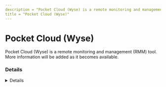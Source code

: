 ```yaml
---
description = "Pocket Cloud (Wyse) is a remote monitoring and management (RMM) tool. More information will be added as it becomes available."
title = "Pocket Cloud (Wyse)"
---
```




# Pocket Cloud (Wyse)

Pocket Cloud (Wyse) is a remote monitoring and management (RMM) tool. More information will be added as it becomes available.

### Details
<Details author={""}
         category={""}
         created={""}
         website={""}
         lastModified={"2-9-2024"}
         privileges={""}
         free={ false }
         verification={ false }
/>

#### Installation Paths
<Card code={ ["pocketcloud*.exe", "pocketcloudservice.exe"] }/>





### Forensic Artifacts








### Detections
- Detects potential processes activity of Pocket Cloud (Wyse) RMM tool
  - [Sigma Rule](https://github.com/magicsword-io/LOLRMM/blob/main/detections/sigma/pocket_cloud__wyse__processes_sigma.yml)

### References
- [https://wyse-pocketcloud.informer.com/2.1/](https://wyse-pocketcloud.informer.com/2.1/)

